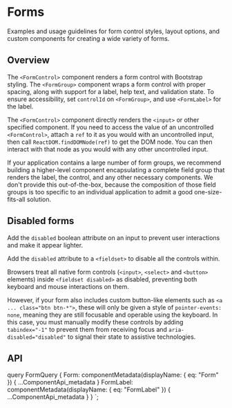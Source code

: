 


# Forms

<p className="lead">
  Examples and usage guidelines for form control styles, layout options, and
  custom components for creating a wide variety of forms.
</p>

## Overview

The `<FormControl>` component renders a form control with Bootstrap styling.
The `<FormGroup>` component wraps a form control with proper spacing, along
with support for a label, help text, and validation state. To ensure
accessibility, set `controlId` on `<FormGroup>`, and use `<FormLabel>` for
the label.

<ReactPlayground codeText={FormBasic} />

The `<FormControl>` component directly renders the `<input>` or other specified
component. If you need to access the value of an uncontrolled `<FormControl>`,
attach a `ref` to it as you would with an uncontrolled input, then call
`ReactDOM.findDOMNode(ref)` to get the DOM node. You can then interact with that
node as you would with any other uncontrolled input.

If your application contains a large number of form groups, we recommend
building a higher-level component encapsulating a complete field group
that renders the label, the control, and any other necessary components.
We don't provide this out-of-the-box, because the composition of those
field groups is too specific to an individual application to admit a
good one-size-fits-all solution.

## Disabled forms

Add the `disabled` boolean attribute on an input to prevent user interactions and
make it appear lighter.

<ReactPlayground codeText={FormDisabledInputs} />

Add the `disabled` attribute to a `<fieldset>` to disable all the controls within.

<ReactPlayground codeText={FormDisabled} />

Browsers treat all native form controls (`<input>`, `<select>` and `<button>` elements)
inside `<fieldset disabled>` as disabled, preventing both keyboard and mouse interactions
on them.

However, if your form also includes custom button-like elements such as
`<a ... class="btn btn-*">`, these will only be given a style of `pointer-events: none`,
meaning they are still focusable and operable using the keyboard. In this case, you must
manually modify these controls by adding `tabindex="-1"` to prevent them from receiving
focus and `aria-disabled="disabled"` to signal their state to assistive technologies.

## API

<ComponentApi metadata={props.data.Form} />
<ComponentApi metadata={props.data.FormLabel} exportedBy={props.data.Form} />

  query FormQuery {
    Form: componentMetadata(displayName: { eq: "Form" }) {
      ...ComponentApi_metadata
    }
    FormLabel: componentMetadata(displayName: { eq: "FormLabel" }) {
      ...ComponentApi_metadata
    }
  }
`;

